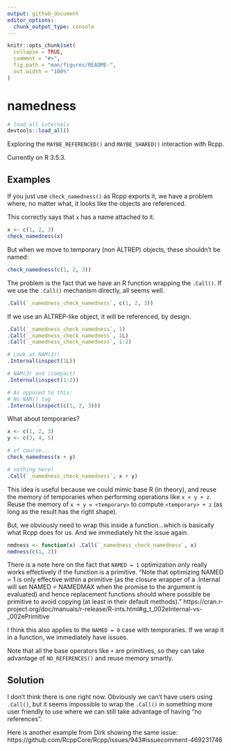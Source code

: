 ```yaml
---
output: github_document
editor_options: 
  chunk_output_type: console
---
```


<!-- README.md is generated from README.Rmd. Please edit that file -->

```r
knitr::opts_chunk$set(
  collapse = TRUE,
  comment = "#>",
  fig.path = "man/figures/README-",
  out.width = "100%"
)
```
# namedness

```r
# load all internals
devtools::load_all()
```


Exploring the `MAYBE_REFERENCED()` and `MAYBE_SHARED()` interaction with Rcpp.

Currently on R 3.5.3.

## Examples

If you just use `check_namedness()` as Rcpp exports it, we have a problem where, no matter what, it looks like the objects are referenced.

This correctly says that `x` has a name attached to it.

```r
x <- c(1, 2, 3)
check_namedness(x)
```

But when we move to temporary (non ALTREP) objects, these shouldn't be named:

```r
check_namedness(c(1, 2, 3))
```

The problem is the fact that we have an R function wrapping the `.Call()`. If we use the `.Call()` mechanism directly, all seems well.

```r
.Call(`_namedness_check_namedness`, c(1, 2, 3))
```

If we use an ALTREP-like object, it will be referenced, by design.

```r
.Call(`_namedness_check_namedness`, 1)
.Call(`_namedness_check_namedness`, 1L)
.Call(`_namedness_check_namedness`, 1:2)

# Look at NAM(3)!
.Internal(inspect(1L))

# NAM(3) and (compact)
.Internal(inspect(1:2))

# As opposed to this:
# No NAM() tag
.Internal(inspect(c(1, 2, 3)))
```

What about temporaries?

```r
x <- c(1, 2, 3)
y <- c(3, 4, 5)

# of course...
check_namedness(x + y)

# nothing here!
.Call(`_namedness_check_namedness`, x + y)
```

This idea is useful because we could mimic base R (in theory), and reuse the memory of temporaries when performing operations like `x + y + z`. Reuse the memory of `x + y = <temporary>` to compute `<temporary> + z` (as long as the result has the right shape).


But, we obviously need to wrap this inside a function...which is basically what Rcpp does for us. And we immediately hit the issue again.

```r
nmdness <- function(x) .Call(`_namedness_check_namedness`, x)
nmdness(c(1, 2))
```

There is a note here on the fact that `NAMED = 1` optimization only really works effectively if the function is a primitive. "Note that optimizing NAMED = 1 is only effective within a primitive (as the closure wrapper of a .Internal will set NAMED = NAMEDMAX when the promise to the argument is evaluated) and hence replacement functions should where possible be primitive to avoid copying (at least in their default methods)."
https://cran.r-project.org/doc/manuals/r-release/R-ints.html#g_t_002eInternal-vs-_002ePrimitive

I think this also applies to the `NAMED = 0` case with temporaries. If we wrap it in a function, we immediately have issues.

Note that all the base operators like `+` are primitives, so they can take advantage of `NO_REFERENCES()` and reuse memory smartly.

## Solution

I don't think there is one right now. Obviously we can't have users using `.Call()`, but it seems impossible to wrap the `.Call()` in something more user friendly to use where we can still take advantage of having "no references".

Here is another example from Dirk showing the same issue:
https://github.com/RcppCore/Rcpp/issues/943#issuecomment-469231746



